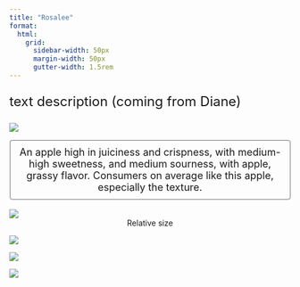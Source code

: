 ```yaml
---
title: "Rosalee"
format:
  html: 
    grid:
      sidebar-width: 50px
      margin-width: 50px
      gutter-width: 1.5rem
---
```


:::{style="font-size: x-large;"}
text description (coming from Diane)
:::

::: grid
::: g-col-4

![](img/transparentapples/ROSALEE-crop.png)

:::{style="font-size: large; border: 2px ridge Gainsboro; padding: 10px; border-radius: 5px;"}
<center>An apple high in juiciness and crispness, with medium-high sweetness, and medium sourness, with apple, grassy flavor. Consumers on average like this apple, especially the texture.</center>
:::

<br>
![](img/ROSALEE-crop.jpg)
<center>Relative size</center>

:::

::: g-col-6

![](img/websitefigs/Apple_Rosalee.svg)



![](img/flavfigs/flavor_plot_Rosalee.svg)
<br>

![](img/likingfigs/Liking_Rosalee.svg)
:::
:::
  